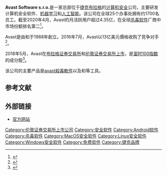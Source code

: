 {{expert|time=2015-02-19T19:10:13+00:00}}
{{NoteTA|G1=IT
|1 = zh-hans:殺毒軟件; zh-hant:防毒軟件; zh-tw:防毒軟體;
}}
{{Other uses|avast (殺毒軟件)}}
{{Use dmy dates|date=June 2019}}
{{Infobox company
| name             = Avast Software s.r.o.
| logo             = File:Avast logo 2021.svg
| logo_size        = 220px
| image            = Praha Nusle Pikrtova 1a.jpg
| image_size       = 200px
| image_caption    = Avast位於[[布拉格|布拉格]]的總部
| former_name      = Alwil Software
| type             = [[上市公司|上市公司]] 
| traded_as        = {{lse|AVST}}<br/>[[布拉格證券交易所|PrSE]]：[https://www.pse.cz/en AVST]
| industry         = [[软件|软件]] 
| products         = {{link-en|电脑安全软件|Cybersecurity software}}  
| services         = [[计算机安全|计算机安全]] 
| founded          = {{start date and age|df=yes|1988}}
| founders         = {{plainlist|
* {{link-en|帕维尔·博迪|Pavel Baudiš}}
* {{link-en|爱德华·库塞拉|Eduard Kučera}}
}}
| owners = {{link-en|帕维尔·博迪|Pavel Baudiš}}和{{link-en|爱德华·库塞拉|Eduard Kučera}} (46%)<ref name="reuters 12.04.2018">Reporting by Emma Rumney and Eric Auchard, additional reporting by Paul Sandle, editing by Silvia Aloisi/Sinead Cruise/Susan Fenton. [https://www.reuters.com/article/us-ipo-avast/cyber-security-firm-avast-plans-watershed-london-tech-listing-idUSKBN1HJ0QU Cyber security firm Avast plans watershed London tech listing] {{Wayback|url=https://www.reuters.com/article/us-ipo-avast/cyber-security-firm-avast-plans-watershed-london-tech-listing-idUSKBN1HJ0QU |date=20200907233453 }}. 12 April 2018. [[路透社|路透社]]</ref>
| num_employees    = ~1,800<ref name="avastataglance">{{cite web |title=At a glance |url=https://investors.avast.com/our-story/at-a-glance/ |website=Avast |accessdate=14 March 2019 |archive-date=2020-09-17 |archive-url=https://web.archive.org/web/20200917152003/https://investors.avast.com/our-story/at-a-glance/ |dead-url=no }}</ref>
| num_employees_year = 2019
| location      = [[捷克|捷克]][[布拉格|布拉格]]
| area_served      = 全球
| key_people       = {{ubl|{{wd-chairperson}}|{{wd-ceo}}}}
| subsid           = {{Unbulleted list|{{link-en|AVG Technologies}}|[[Piriform|Piriform]]|{{link-en|HideMyAss!}}}}
| website          = {{URL|https://www.avast.com/index}}
}}
'''Avast Software s.r.o.'''是一家总部位于[[捷克|捷克]][[布拉格|布拉格]]的[[计算机安全|计算机安全]]公司，主要研发计算机安全软件、[[机器学习|机器学习]]和[[人工智能|人工智能]]。该公司在全球25个办事处拥有约1700名员工。截至2020年4月，Avast的月活跃用户超过4.35亿，在全球[[杀毒软件|杀毒软件]]厂商中市场份额排名第二<ref name="Statista">{{Cite web|title=Market share held by the leading Windows anti-malware application vendors worldwide, as of April 2020|url=https://www.statista.com/statistics/271048/market-share-held-by-antivirus-vendors-for-windows-systems/|accessdate=2 July 2020|work=Statista|archive-date=2020-09-07|archive-url=https://web.archive.org/web/20200907225309/https://www.statista.com/statistics/271048/market-share-held-by-antivirus-vendors-for-windows-systems/|dead-url=no}}</ref>。  

Avast是由{{link-en|帕维尔·博迪|Pavel Baudiš}}和{{link-en|爱德华·库塞拉|Eduard Kučera}}于1988年創立。2016年7月，Avast以13亿美元價格收购了竞争对手{{link-en|AVG Technologies}}<ref>{{Cite news|title=Avast Buys Piriform, the Company Behind CCleaner and Recuva|url=https://www.bleepingcomputer.com/news/business/avast-buys-piriform-the-company-behind-ccleaner-and-recuva/|work=BleepingComputer|language=en-us|accessdate=2020-09-02|archive-date=2017-07-20|archive-url=https://web.archive.org/web/20170720002226/https://www.bleepingcomputer.com/news/business/avast-buys-piriform-the-company-behind-ccleaner-and-recuva/|dead-url=yes}}</ref>。

2018年5月，Avast在[[布拉格证券交易所|布拉格证券交易所]]和[[伦敦证券交易所|伦敦证券交易所]][[首次公开募股|上市]]，是[[富时100指数|富时100指数]]的成分股<ref>{{Cite web|title=FTSE UK Index Series: Quarterly Review June 2020|url=https://research.ftserussell.com/products/index-notices/home/getnotice/?id=2596588|accessdate=20 June 2020|date=3 June 2020|archive-date=2020-06-03|archive-url=https://web.archive.org/web/20200603233614/https://research.ftserussell.com/products/index-notices/home/getnotice/?id=2596588|dead-url=yes}}</ref>。   

该公司的主要产品是[[avast殺毒軟件|avast殺毒軟件]]以及{{link-en|Avast安全浏览器|Avast Secure Browser}}和{{link-en|Avast SecureLine VPN}}等工具。

== 参考文献 ==
{{Reflist}}

== 外部链接 ==

* [https://www.avast.com/ 官方网站]{{Wayback|url=https://www.avast.com/ |date=19981212023009 }} 

[[Category:伦敦证券交易所上市公司|Category:伦敦证券交易所上市公司]]
[[Category:安全软件|Category:安全软件]]
[[Category:Android软件|Category:Android软件]]
[[Category:杀毒软件|Category:杀毒软件]]
[[Category:MacOS安全软件|Category:MacOS安全软件]]
[[Category:Linux安全软件|Category:Linux安全软件]]
[[Category:Windows安全软件|Category:Windows安全软件]]
[[Category:免费软件|Category:免费软件]]
[[Category:捷克品牌|Category:捷克品牌]]